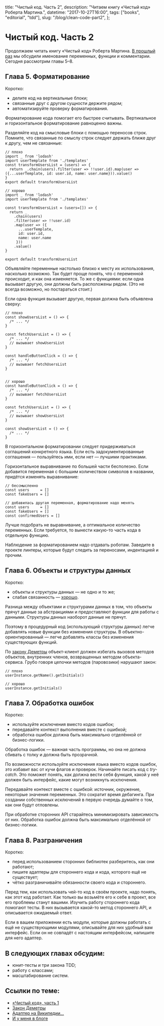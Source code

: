   title: "Чистый код. Часть 2",
  description: "Читаем книгу «Чистый код» Роберта Мартина.",
  datetime: "2017-10-27T16:00",
  tags: ["books", "editorial", "tdd"],
  slug: "/blog/clean-code-part2",
};

# Чистый код. Часть 2

Продолжаем читать книгу «Чистый код» Роберта Мартина. [В прошлый раз](/blog/clean-code-part1/) мы обсудили именование переменных, функции и комментарии. Сегодня рассмотрим главы 5–8.

## Глава 5. Форматирование

Коротко:

- делите код на вертикальные блоки;
- связанные друг с другом сущности держите рядом;
- автоматизируйте проверку форматирования.

Форматирование кода помогает его быстрее считывать. Вертикальное и горизонтальное форматирование равноценно важны.

Разделяйте код на смысловые блоки с помощью переносов строк. Помните, что связанные по смыслу строк следует держать ближе друг к другу, чем не связанные:

```
// плохо
import _ from 'lodash'
import userTemplate from './templates'
const transformUsersList = (users) => {
  return _.chain(users).filter(user => !!user.id).map(user => ({...userTemplate, id: user.id, name: user.name})).value()
}
export default transformUsersList

// хорошо
import _ from 'lodash'
import userTemplate from './templates'

const transformUsersList = (users=[]) => {
  return _
    .chain(users)
    .filter(user => !!user.id)
    .map(user => ({
      ...userTemplate,
      id: user.id,
      name: user.name
     }))
    .value()
}

export default transformUsersList
```

Объявляйте переменные настолько близко к месту их использования, насколько возможно. Так будет проще понять, что с переменной происходит, и как она изменяется. То же с функциями: если одна вызывает другую, они должны быть расположены рядом. (Это не всегда возможно, но постараться стоит.)

Если одна функция вызывает другую, первая должна быть объявлена сверху:

```
// плохо
const showUsersList = () => {
  /* ... */
}

const fetchUsersList = () => {
  /* ... */
  // вызывает showUsersList
}

const handleButtonClick = () => {
  /* ... */
  // вызывает fetchUsersList
}


// хорошо
const handleButtonClick = () => {
  /* ... */
  // вызывает fetchUsersList
}

const fetchUsersList = () => {
  /* ... */
  // вызывает showUsersList
}

const showUsersList = () => {
  /* ... */
}
```

В горизонтальном форматировании следует придерживаться соглашений конкретного языка. Если есть задокументированные соглашения — пользуйтесь ими, если нет — лучшими практиками.

Горизонтальное выравнивание по большей части бесполезно. Если добавится переменная с большим количеством символов в названии, придётся изменять выравнивание:

```
// бессмысленно
const users     = []
const fakeUsers = []

// добавилась другая переменная, форматирование надо менять
const users     = []
const fakeUsers = []
const confirmedUsers = []
```

Лучше подобрать не выравнивание, а оптимальное количество переменных. Если требуется, то вынести какую-то часть кода в отдельную функцию.

Наблюдение за форматированием надо отдавать роботам. Заведите в проекте линтеры, которые будут следить за переносами, индентацией и прочим.

## Глава 6. Объекты и структуры данных

Коротко:

- объекты и структуры данных — не одно и то же;
- слабая связанность — [хорошо](https://ru.wikipedia.org/wiki/Закон_Деметры).

Разница между объектами и структурами данных в том, что объекты прячут данные за абстракциями и предоставляют функции для работы с данными. Структуры данных наоборот данные не прячут.

Поэтому в процедурный код (использующий структуры данных) легче добавлять новые функции без изменения структуры. В объектно-ориентированный — легче добавлять классы без изменения существующих функций.

По [закону Деметры](https://ru.wikipedia.org/wiki/Закон_Деметры) объект-клиент должен избегать вызовов методов объектов, внутренних членов, возвращенных методом объекта-сервиса. Грубо говоря цепочки методов (паровозики) нарушают закон:

```
// плохо
userInstance.getName().getInitials()

// хорошо
userInstance.getInitials()
```

## Глава 7. Обработка ошибок

Коротко:

- используйте исключения вместо кодов ошибок;
- передавайте контекст выполнения вместе с ошибкой;
- обработка ошибок должна быть максимально отделённой от бизнес-логики.

Обработка ошибок — важная часть программы, но она не должна сбивать с толку и должна быть прозрачной.

По возможности используйте исключения языка вместо кодов ошибок, это избавит вас от кучи флагов и проверок. Начинайте писать код с _try-catch_. Это поможет понять, как должна вести себя функция, какой у неё должен быть интерфейс, какие могут возникнуть исключения.

Передавайте контекст вместе с ошибкой: источник, окружение, некоторые значения переменных. Это сократит время дебагинга. При создании собственных исключений в первую очередь думайте о том, как они будут отловлены.

При обработке сторонних API старайтесь минимизировать зависимость от них. Обработка ошибок должна быть максимально отделённой от бизнес-логики.

## Глава 8. Разграничения

Коротко:

- перед использованием сторонних библиотек разберитесь, как они работают;
- пишите адаптеры для стороннего кода и кода, которого ещё не существует;
- чётко разграничивайте обязанности своего кода и стороннего.

Перед тем, как использовать чей-то код в своём проекте, надо понять, как этот код работает. Как только вы возьмёте его к себе в проект, все его проблемы станут вашими. Изучить работу стороннего кода помогают тесты. В них вызывается какой-то метод стороннего API, и описывается ожидаемый ответ.

Если в вашем приложении есть модули, которые должны работать с ещё не существующими модулями, описывайте для них удобный вам интерфейс. Если он не совпадёт с настоящим интерфейсом, напишите для него адаптер.

## В следующих главах обсудим:

- юнит-тесты и три закона TDD;
- работу с классами;
- масштабирование систем.

## Ссылки по теме:

- [«Чистый код», часть 1](/blog/clean-code-part1/)
- [Закон Деметры](https://ru.wikipedia.org/wiki/Закон_Деметры)
- [Адаптер на Википедии...](<https://ru.wikipedia.org/wiki/Адаптер_(шаблон_проектирования)>)
- [И у меня в блоге](https://bespoyasov.ru/blog/adapter-pattern/)
